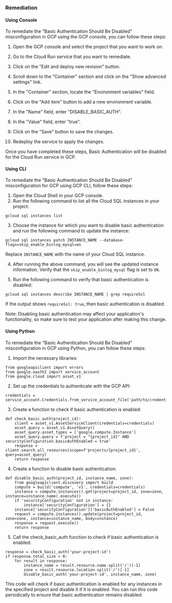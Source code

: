 ### Remediation

#### Using Console

To remediate the "Basic Authentication Should Be Disabled" misconfiguration in GCP using the GCP console, you can follow these steps:

1. Open the GCP console and select the project that you want to work on.

2. Go to the Cloud Run service that you want to remediate.

3. Click on the "Edit and deploy new revision" button.

4. Scroll down to the "Container" section and click on the "Show advanced settings" link.

5. In the "Container" section, locate the "Environment variables" field.

6. Click on the "Add item" button to add a new environment variable.

7. In the "Name" field, enter "DISABLE_BASIC_AUTH".

8. In the "Value" field, enter "true".

9. Click on the "Save" button to save the changes.

10. Redeploy the service to apply the changes.

Once you have completed these steps, Basic Authentication will be disabled for the Cloud Run service in GCP.

#### Using CLI

To remediate the "Basic Authentication Should Be Disabled" misconfiguration for GCP using GCP CLI, follow these steps:

1. Open the Cloud Shell in your GCP console.
2. Run the following command to list all the Cloud SQL instances in your project:

```
gcloud sql instances list
```

3. Choose the instance for which you want to disable basic authentication and run the following command to update the instance:

```
gcloud sql instances patch INSTANCE_NAME --database-flags=skip_enable_binlog_mysql=on
```

Replace `INSTANCE_NAME` with the name of your Cloud SQL instance.

4. After running the above command, you will see the updated instance information. Verify that the `skip_enable_binlog_mysql` flag is set to `ON`.

5. Run the following command to verify that basic authentication is disabled:

```
gcloud sql instances describe INSTANCE_NAME | grep requireSsl
```

If the output shows `requireSsl: true`, then basic authentication is disabled.

Note: Disabling basic authentication may affect your application's functionality, so make sure to test your application after making this change.

#### Using Python

To remediate the "Basic Authentication Should Be Disabled" misconfiguration in GCP using Python, you can follow these steps:

1. Import the necessary libraries:

```
from googleapiclient import errors
from google.oauth2 import service_account
from google.cloud import asset_v1
```

2. Set up the credentials to authenticate with the GCP API:

```
credentials = service_account.Credentials.from_service_account_file('path/to/credentials.json')
```

3. Create a function to check if basic authentication is enabled:

```
def check_basic_auth(project_id):
    client = asset_v1.AssetServiceClient(credentials=credentials)
    asset_query = asset_v1.AssetQuery()
    asset_query.asset_types = ['google.compute.Instance']
    asset_query.query = f'project = "{project_id}" AND securityConfiguration.basicAuthEnabled = true'
    response = client.search_all_resources(scope=f'projects/{project_id}', query=asset_query)
    return response
```

4. Create a function to disable basic authentication:

```
def disable_basic_auth(project_id, instance_name, zone):
    from googleapiclient.discovery import build
    compute = build('compute', 'v1', credentials=credentials)
    instance = compute.instances().get(project=project_id, zone=zone, instance=instance_name).execute()
    if 'securityConfiguration' not in instance:
        instance['securityConfiguration'] = {}
    instance['securityConfiguration']['basicAuthEnabled'] = False
    request = compute.instances().update(project=project_id, zone=zone, instance=instance_name, body=instance)
    response = request.execute()
    return response
```

5. Call the check_basic_auth function to check if basic authentication is enabled:

```
response = check_basic_auth('your-project-id')
if response.total_size > 0:
    for result in response:
        instance_name = result.resource.name.split('/')[-1]
        zone = result.resource.location.split('/')[-1]
        disable_basic_auth('your-project-id', instance_name, zone)
```

This code will check if basic authentication is enabled for any instances in the specified project and disable it if it is enabled. You can run this code periodically to ensure that basic authentication remains disabled.

